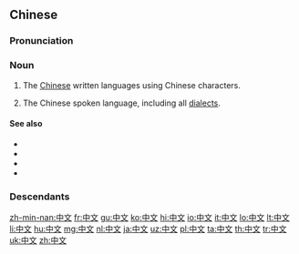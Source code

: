 ==Chinese==
{{wikipedia|lang=zh}}
{{zh-forms}}

===Pronunciation===
{{zh-pron
|m=zhōngwén
|ma=zh-zhōngwén.ogg
|mn=Tiong-bûn
|c=zung1 man4,zung1 man4-2
|h=pfs=chûng-vùn
|w=1tson ven
|cat=n
}}

===Noun===
{{zh-noun}}

# The [[Chinese]] written languages using Chinese characters.
#: {{zh-usex|以 '''中文''' 書寫 的 文章|an article written in '''Chinese'''}}
# The Chinese spoken language, including all [[dialect]]s.
#: {{zh-usex|你 說 '''中文''' 嗎？|Do you speak '''Chinese'''?}}
#: {{zh-usex|中文 授課|''to teach in '''Chinese'''''}}

====See also====
* {{zh-l|國語/国语|guóyǔ}}
* {{zh-l|漢語/汉语|hànyǔ}}
* {{zh-l|普通話/普通话|pǔtōnghuà}}
* {{zh-l|廣東話/广东话|guǎngdōnghuà}}

===Descendants===
{{Sinoxenic-word|中文|ちゅうぶん|중문|Trung văn}}

{{zh-cat|Beginning|Languages}}


[[zh-min-nan:中文]]
[[fr:中文]]
[[gu:中文]]
[[ko:中文]]
[[hi:中文]]
[[io:中文]]
[[it:中文]]
[[lo:中文]]
[[lt:中文]]
[[li:中文]]
[[hu:中文]]
[[mg:中文]]
[[nl:中文]]
[[ja:中文]]
[[uz:中文]]
[[pl:中文]]
[[ta:中文]]
[[th:中文]]
[[tr:中文]]
[[uk:中文]]
[[zh:中文]]